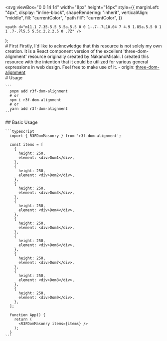 
  <svg
    viewBox="0 0 14 14"
    width="8px"
    height="14px"
    style={{
      marginLeft: "4px",
      display: "inline-block",
      shapeRendering: "inherit",
      verticalAlign: "middle",
      fill: "currentColor",
      "path fill": "currentColor",
    }}
  >
    <path d="m11.1 7.35-5.5 5.5a.5.5 0 0 1-.7-.7L10.04 7 4.9 1.85a.5.5 0 1 1 .7-.7l5.5 5.5c.2.2.2.5 0 .7Z" />
  </svg>
);

<Meta title="Installation" />

<div className="sb-container">
  <div className='sb-section-title'>
    # First
    Firstly, I'd like to acknowledge that this resource is not solely my own creation. It is a React component version of the excellent 'three-dom-alignment' resource originally created by NakanoMisaki. I created this resource with the intention that it could be utilized for various general expressions in web design. Feel free to make use of it.
    - origin: <a href="https://mofu-dev.com/blog/three-dom-alignment" target="_blank">three-dom-alignment</a>

  </div>
</div>
<div className="sb-container">
  <div className='sb-section-title'>
    # Usage

    ```
      pnpm add r3f-dom-alignment
      # or
      npm i r3f-dom-alignment
      # or
      yarn add r3f-dom-alignment
    ```

  </div>
  <div className='sb-section-title'>
    ## Basic Usage

    ```typescript
      import { R3FDomMasonry } from 'r3f-dom-alignment';

      const items = [
        {
          height: 250,
          element: <div>Dom1</div>,
        },
        {
          height: 250,
          element: <div>Dom2</div>,
        },
        {
          height: 250,
          element: <div>Dom3</div>,
        },
        {
          height: 250,
          element: <div>Dom4</div>,
        },
        {
          height: 250,
          element: <div>Dom5</div>,
        },
        {
          height: 250,
          element: <div>Dom6</div>,
        },
        {
          height: 250,
          element: <div>Dom7</div>,
        },
        {
          height: 250,
          element: <div>Dom8</div>,
        },
        {
          height: 250,
          element: <div>Dom9</div>,
        },
      ];

      function App() {
        return (
          <R3FDomMasonry items={items} />
        );
      }
    ```

  </div>
</div>

<style>
  {`
  .sb-container {
    margin-bottom: 48px;
  }

  .sb-section {
    width: 100%;
    display: flex;
    flex-direction: row;
    gap: 20px;
  }

  img {
    object-fit: cover;
  }

  .sb-section-title {
    margin-bottom: 32px;
  }
  `}
</style>
